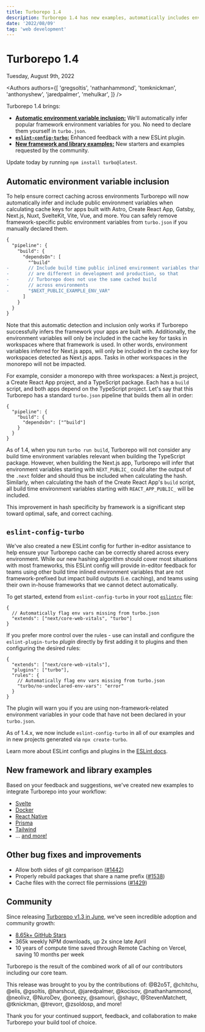 ```yaml
---
title: Turborepo 1.4
description: Turborepo 1.4 has new examples, automatically includes environment variables, and more!
date: '2022/08/09'
tag: 'web development'
---
```


<h1 className="text-center">Turborepo 1.4</h1>


<Date>Tuesday, August 9th, 2022</Date>

<Authors
  authors={[
    'gregsoltis',
    'nathanhammond',
    'tomknickman',
    'anthonyshew',
    'jaredpalmer',
    'mehulkar',
  ]}
/>

Turborepo 1.4 brings:

- [**Automatic environment variable inclusion:**](#automatic-environment-variable-inclusion) We'll automatically infer popular framework environment variables for you. No need to declare them yourself in `turbo.json`.
- [**`eslint-config-turbo`:**](#eslint-config-turbo) Enhanced feedback with a new ESLint plugin.
- [**New framework and library examples:**](#new-framework-and-library-examples) New starters and examples requested by the community.

Update today by running `npm install turbo@latest`.

## Automatic environment variable inclusion

To help ensure correct caching across environments Turborepo will now automatically infer and include public environment variables when calculating cache keys for apps built with Astro, Create React App, Gatsby, Next.js, Nuxt, SvelteKit, Vite, Vue, and more. You can safely remove framework-specific public environment variables from `turbo.json` if you manually declared them.

```diff title="turbo.json"
{
  "pipeline": {
    "build": {
      "dependsOn": [
        "^build"
-       // Include build time public inlined environment variables that
-       // are different in development and production, so that
-       // Turborepo does not use the same cached build
-       // across environments
-       "$NEXT_PUBLIC_EXAMPLE_ENV_VAR"
      ]
    }
  }
}
```

Note that this automatic detection and inclusion only works if Turborepo successfully infers the framework your apps are built with. Additionally, the environment variables will only be included in the cache key for tasks in workspaces where that framework is used. In other words, environment variables inferred for Next.js apps, will only be included in the cache key for workspaces detected as Next.js apps. Tasks in other workspaces in the monorepo will not be impacted.

For example, consider a monorepo with three workspaces: a Next.js project, a Create React App project, and a TypeScript package. Each has a `build` script, and both apps depend on the TypeScript project. Let's say that this Turborepo has a standard `turbo.json` pipeline that builds them all in order:

```jsonc title="turbo.json"
{
  "pipeline": {
    "build": {
      "dependsOn": ["^build"]
    }
  }
}
```

As of 1.4, when you run `turbo run build`, Turborepo will not consider any build time environment variables relevant when building the TypeScript package. However, when building the Next.js app, Turborepo will infer that environment variables starting with `NEXT_PUBLIC_` could alter the output of the `.next` folder and should thus be included when calculating the hash. Similarly, when calculating the hash of the Create React App's `build` script, all build time environment variables starting with `REACT_APP_PUBLIC_` will be included.

This improvement in hash specificity by framework is a significant step toward optimal, safe, and correct caching.

## `eslint-config-turbo`

We've also created a new ESLint config for further in-editor assistance to help ensure your Turborepo cache can be correctly shared across every environment. While our new hashing algorithm should cover most situations with most frameworks, this ESLint config will provide in-editor feedback for teams using other build time inlined environment variables that are not framework-prefixed but impact build outputs (i.e. caching), and teams using their own in-house frameworks that we cannot detect automatically.

To get started, extend from `eslint-config-turbo` in your root [`eslintrc`](https://eslint.org/docs/latest/user-guide/configuring/configuration-files#configuration-file-formats) file:

```jsonc title=".eslint.config.js"
{
  // Automatically flag env vars missing from turbo.json
  "extends": ["next/core-web-vitals", "turbo"]
}
```

If you prefer more control over the rules - use can install and configure the `eslint-plugin-turbo` _plugin_ directly by first adding it to plugins and then configuring the desired rules:

```jsonc title=".eslint.config.js"
{
  "extends": ["next/core-web-vitals"],
  "plugins": ["turbo"],
  "rules": {
    // Automatically flag env vars missing from turbo.json
    "turbo/no-undeclared-env-vars": "error"
  }
}
```

The plugin will warn you if you are using non-framework-related environment variables in your code that have not been declared in your `turbo.json`.

As of 1.4.x, we now include `eslint-config-turbo` in all of our examples and in new projects generated via `npx create-turbo`.

Learn more about ESLint configs and plugins in the [ESLint docs](https://eslint.org/docs/latest/).

## New framework and library examples

Based on your feedback and suggestions, we've created new examples to integrate Turborepo into your workflow:

- [Svelte](https://github.com/vercel/turbo/tree/main/examples/with-svelte)
- [Docker](https://github.com/vercel/turbo/tree/main/examples/with-docker)
- [React Native](https://github.com/vercel/turbo/tree/main/examples/with-react-native-web)
- [Prisma](https://github.com/vercel/turbo/tree/main/examples/with-prisma)
- [Tailwind](https://github.com/vercel/turbo/tree/main/examples/with-tailwind)
- … [and more!](https://github.com/vercel/turbo/tree/main/examples)

## Other bug fixes and improvements

- Allow both sides of git comparison ([#1442](https://github.com/vercel/turbo/pull/1442))
- Properly rebuild packages that share a name prefix ([#1538](https://github.com/vercel/turbo/pull/1538))
- Cache files with the correct file permissions ([#1429](https://github.com/vercel/turbo/pull/1429))

## Community

Since releasing [Turborepo v1.3 in June](https://turborepo.com/blog/turbo-1-3-0), we've seen incredible adoption and community growth:

- [8.65k+ GitHub Stars](https://github.com/vercel/turbo)
- 365k weekly NPM downloads, up 2x since late April
- 10 years of compute time saved through Remote Caching on Vercel, saving 10 months per week

Turborepo is the result of the combined work of all of our contributors including our core team.

This release was brought to you by the contributions of: @B2o5T, @chitchu, @elis, @gsoltis, @harshcut, @jaredpalmer, @kocisov, @nathanhammond, @neolivz, @NuroDev, @oneezy, @samouri, @shayc, @StevenMatchett, @tknickman, @trevorr, @zsoldosp, and more!

Thank you for your continued support, feedback, and collaboration to make Turborepo your build tool of choice.
